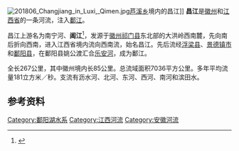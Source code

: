 [[File:201806_Changjiang_in_Luxi,_Qimen.jpg|thumb]][[芦溪乡_(祁门县)|芦溪乡]]境内的昌江]]
{{about|江西河流|其他名为昌江的名词|昌江}}
'''昌江'''是[[徽州|徽州]]和[[江西省|江西省]]的一条河流，注入[[鄱江|鄱江]]。

昌江上游名为南宁河、'''阊江'''<ref>{{Cite journal|title=跨省河流阊江,缘何清澈如练？ 十多年来,两地年年召开人大联席会议,上下游齐心自觉投入|url=http://www.cqvip.com/qk/84436a/2015009/664774634.html|last=张应松|date=2015|journal=环境经济|issue=9|volume=0|access-date=2018-07-03|archive-date=2018-07-03|archive-url=https://web.archive.org/web/20180703162507/http://www.cqvip.com/qk/84436a/2015009/664774634.html|dead-url=no}}</ref>，发源于[[徽州|徽州]][[祁门县|祁门县]]东北部的大洪岭西南麓，先向南后折向西南，进入江西省境内流向西南流，始名昌江。先后流经[[浮梁县|浮梁县]]、[[景德镇市|景德镇市]]和[[鄱阳县|鄱阳县]]，在鄱阳县姚公渡汇合[[乐安河|乐安河]]，成为鄱江。

全长267公里，其中徽州境内长85公里。总流域面积7036平方公里。多年平均流量181立方米／秒。支流有沥水河、北河、东河、西河、南河和滨田水。

==参考资料==
{{reflist}}
{{huizhou}}
[[Category:鄱阳湖水系|Category:鄱阳湖水系]]
[[Category:江西河流|Category:江西河流]]
[[Category:安徽河流|Category:安徽河流]]

{{鄱阳湖水系}}